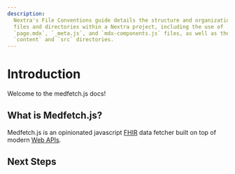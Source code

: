 ```yaml
---
description:
  Nextra's File Conventions guide details the structure and organization of
  files and directories within a Nextra project, including the use of
  `page.mdx`, `_meta.js`, and `mdx-components.js` files, as well as the
  `content` and `src` directories.
---
```




# Introduction

Welcome to the medfetch.js docs!

## What is Medfetch.js?
Medfetch.js is an opinionated javascript [FHIR](https://hl7.org/fhir/) data fetcher built on top of
modern [Web APIs](https://developer.mozilla.org/en-US/docs/Web/API).

## Next Steps